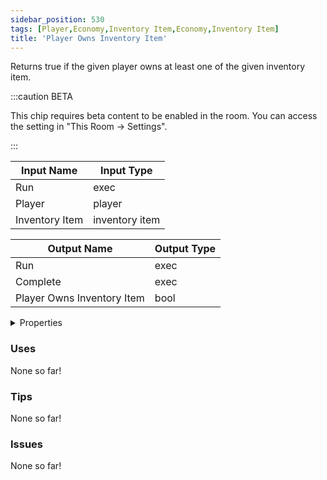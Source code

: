 ```yaml
---
sidebar_position: 530
tags: [Player,Economy,Inventory Item,Economy,Inventory Item]
title: 'Player Owns Inventory Item'
---
```


Returns true if the given player owns at least one of the given inventory item.

:::caution BETA

This chip requires beta content to be enabled in the room. You can access the setting in "This Room -> Settings".

:::


<EsbSvg />

| Input Name | Input Type |
|-----------|-----------|
| Run | exec |
| Player | player |
| Inventory Item | inventory item |

| Output Name | Output Type |
|-----------|-----------|
| Run | exec |
| Complete | exec |
| Player Owns Inventory Item | bool |


<details>
  <summary>Properties</summary>
  <div>
    <div>
    <table>
      <thead>
        <tr>
          <th>Is beta required?</th>
          <th>✅</th>
        </tr>
        <tr>
          <th>Is this chip a trolling risk?</th>
          <th>❌</th>
        </tr>
        <tr>
          <th>Is this chip a role assignment risk?</th>
          <th>❌</th>
        </tr>
        <tr>
          <th>Chip UUID</th>
          <th>68cc97a7-440a-450a-bf7f-b25091629c32</th>
        </tr>
      </thead>
    </table>
    </div>
  </div>
</details>

### Uses

None so far!

### Tips

None so far!

### Issues

None so far!